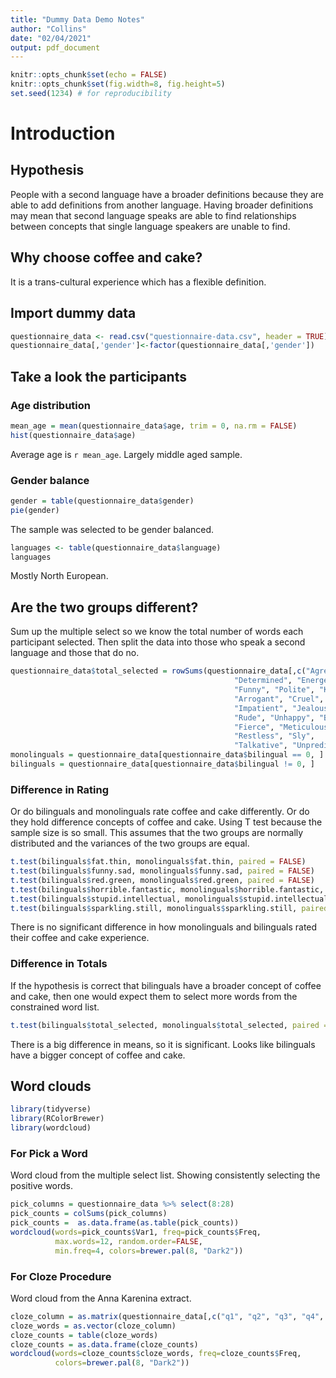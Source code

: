 ```yaml
---
title: "Dummy Data Demo Notes"
author: "Collins"
date: "02/04/2021"
output: pdf_document
---
```


```r
knitr::opts_chunk$set(echo = FALSE)
knitr::opts_chunk$set(fig.width=8, fig.height=5) 
set.seed(1234) # for reproducibility 
```

# Introduction

## Hypothesis 

People with a second language have a broader definitions
because they are able to add definitions from another language.
Having broader definitions may mean that second language speaks
are able to find relationships between concepts
that single language speakers are unable to find.

## Why choose coffee and cake?

It is a trans-cultural experience which has a flexible definition.

## Import dummy data

```r
questionnaire_data <- read.csv("questionnaire-data.csv", header = TRUE)
questionnaire_data[,'gender']<-factor(questionnaire_data[,'gender'])
```

## Take a look the participants


### Age distribution

```r
mean_age = mean(questionnaire_data$age, trim = 0, na.rm = FALSE)
hist(questionnaire_data$age)
```

Average age is ``r mean_age``.
Largely middle aged sample.

### Gender balance

```r
gender = table(questionnaire_data$gender)
pie(gender)
```

The sample was selected to be gender balanced.

```r
languages <- table(questionnaire_data$language)
languages
```

Mostly North European.

## Are the two groups different?

Sum up the multiple select so we know the total number of words each participant
selected.
Then split the data into those who speak a second language and those that do no.

```r
questionnaire_data$total_selected = rowSums(questionnaire_data[,c("Agreeable", "Creative",
                                                  "Determined", "Energetic",
                                                  "Funny", "Polite", "Kind",
                                                  "Arrogant", "Cruel", "Grumpy",
                                                  "Impatient", "Jealous",
                                                  "Rude", "Unhappy", "Bold",
                                                  "Fierce", "Meticulous",
                                                  "Restless", "Sly",
                                                  "Talkative", "Unpredictable")])
monolinguals = questionnaire_data[questionnaire_data$bilingual == 0, ]
bilinguals = questionnaire_data[questionnaire_data$bilingual != 0, ]
```
### Difference in Rating

Or do bilinguals and monolinguals rate coffee and cake differently.
Or do they hold difference concepts of coffee and cake.
Using T test because the sample size is so small.
This assumes that the two groups are normally distributed
and the variances of the two groups are equal.

```r
t.test(bilinguals$fat.thin, monolinguals$fat.thin, paired = FALSE)
t.test(bilinguals$funny.sad, monolinguals$funny.sad, paired = FALSE)
t.test(bilinguals$red.green, monolinguals$red.green, paired = FALSE)
t.test(bilinguals$horrible.fantastic, monolinguals$horrible.fantastic, paired = FALSE)
t.test(bilinguals$stupid.intellectual, monolinguals$stupid.intellectual, paired = FALSE)
t.test(bilinguals$sparkling.still, monolinguals$sparkling.still, paired = FALSE)
```

There is no significant difference in how monolinguals and bilinguals rated
their coffee and cake experience.

### Difference in Totals

If the hypothesis is correct that bilinguals have a broader concept of coffee and cake,
then one would expect them to select more words from the constrained word list.

```r
t.test(bilinguals$total_selected, monolinguals$total_selected, paired = FALSE)

```

There is a big difference in means, so it is significant.
Looks like bilinguals have a bigger concept of coffee and cake.

## Word clouds

```r
library(tidyverse)
library(RColorBrewer)
library(wordcloud)
```


### For Pick a Word

Word cloud from the multiple select list.
Showing consistently selecting the positive words.

```r
pick_columns = questionnaire_data %>% select(8:28)
pick_counts = colSums(pick_columns)
pick_counts =  as.data.frame(as.table(pick_counts))
wordcloud(words=pick_counts$Var1, freq=pick_counts$Freq,
          max.words=12, random.order=FALSE,
          min.freq=4, colors=brewer.pal(8, "Dark2"))
```

### For Cloze Procedure

Word cloud from the Anna Karenina extract.

```r
cloze_column = as.matrix(questionnaire_data[,c("q1", "q2", "q3", "q4", "q5")])
cloze_words = as.vector(cloze_column)
cloze_counts = table(cloze_words)
cloze_counts = as.data.frame(cloze_counts)
wordcloud(words=cloze_counts$cloze_words, freq=cloze_counts$Freq, 
          colors=brewer.pal(8, "Dark2"))
```

